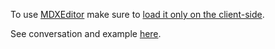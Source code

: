 To use [MDXEditor](https://github.com/mdx-editor/editor) make sure to [load it only on the client-side](https://vike.dev/client-only-components).

See conversation and example [here](https://github.com/brillout/vite-plugin-ssr/discussions/1084#discussioncomment-6778002).
